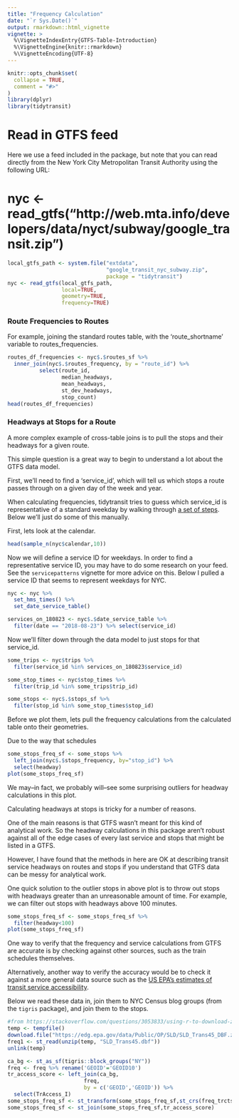 ```yaml
---
title: "Frequency Calculation"
date: "`r Sys.Date()`"
output: rmarkdown::html_vignette
vignette: >
  %\VignetteIndexEntry{GTFS-Table-Introduction}
  %\VignetteEngine{knitr::rmarkdown}
  %\VignetteEncoding{UTF-8}
---
```


```r
knitr::opts_chunk$set(
  collapse = TRUE,
  comment = "#>"
)
library(dplyr)
library(tidytransit)
```

# Read in GTFS feed

Here we use a feed included in the package, but note that you can read directly from the New York City Metropolitan Transit Authority using the following URL:

# nyc <- read_gtfs("http://web.mta.info/developers/data/nyct/subway/google_transit.zip")

```r
local_gtfs_path <- system.file("extdata", 
                               "google_transit_nyc_subway.zip", 
                               package = "tidytransit")
nyc <- read_gtfs(local_gtfs_path, 
                 local=TRUE,
                 geometry=TRUE,
                 frequency=TRUE)
```

### Route Frequencies to Routes

For example, joining the standard routes table, with the 'route_shortname' variable to routes_frequencies. 

```r
routes_df_frequencies <- nyc$.$routes_sf %>% 
  inner_join(nyc$.$routes_frequency, by = "route_id") %>% 
          select(route_id,
                 median_headways, 
                 mean_headways, 
                 st_dev_headways, 
                 stop_count)
head(routes_df_frequencies)
```

### Headways at Stops for a Route

A more complex example of cross-table joins is to pull the stops and their headways for a given route. 

This simple question is a great way to begin to understand a lot about the GTFS data model. 

First, we'll need to find a 'service_id', which will tell us which stops a route passes through on a given day of the week and year. 

When calculating frequencies, tidytransit tries to guess which service_id is representative of a standard weekday by walking through [a set of steps](https://github.com/r-transit/tidytransit/blob/master/R/frequencies.R#L34-L59). Below we'll just do some of this manually. 

First, lets look at the calendar. 

```r
head(sample_n(nyc$calendar,10))
```

Now we will define a service ID for weekdays. In order to find a representative service ID, you may have to do some research on your feed. See the `servicepatterns` vignette for more advice on this. Below I pulled a service ID that seems to represent weekdays for NYC.  

```r
nyc <- nyc %>% 
  set_hms_times() %>% 
  set_date_service_table()

services_on_180823 <- nyc$.$date_service_table %>% 
  filter(date == "2018-08-23") %>% select(service_id)

```

Now we'll filter down through the data model to just stops for that service_id. 

```r
some_trips <- nyc$trips %>%
  filter(service_id %in% services_on_180823$service_id)

some_stop_times <- nyc$stop_times %>% 
  filter(trip_id %in% some_trips$trip_id) 

some_stops <- nyc$.$stops_sf %>%
  filter(stop_id %in% some_stop_times$stop_id)
```

Before we plot them, lets pull the frequency calculations from the calculated table onto their geometries. 

Due to the way that schedules 

```r
some_stops_freq_sf <- some_stops %>%
  left_join(nyc$.$stops_frequency, by="stop_id") %>%
  select(headway)
plot(some_stops_freq_sf)
```

We may--in fact, we probably will--see some surprising outliers for headway calculations in this plot. 

Calculating headways at stops is tricky for a number of reasons. 

One of the main reasons is that GTFS wasn't meant for this kind of analytical work. So the headway calculations in this package aren't robust against all of the edge cases of every last service and stops that might be listed in a GTFS. 

However, I have found that the methods in here are OK at describing transit service headways on routes and stops if you understand that GTFS data can be messy for analytical work.

One quick solution to the outlier stops in above plot is to throw out stops with headways greater than an unreasonable amount of time. For example, we can filter out stops with headways above 100 minutes. 

```r
some_stops_freq_sf <- some_stops_freq_sf %>%
  filter(headway<100)
plot(some_stops_freq_sf)
```

One way to verify that the frequency and service calculations from GTFS are accurate is by checking against other sources, such as the train schedules themselves. 

Alternatively, another way to verify the accuracy would be to check it against a more general data source such as the [US EPA's estimates of transit service accessibility](https://www.epa.gov/smartgrowth/smart-location-mapping#Trans45).

Below we read these data in, join them to NYC Census blog groups (from the `tigris` package), and join them to the stops. 

```r
#from https://stackoverflow.com/questions/3053833/using-r-to-download-zipped-data-file-extract-and-import-data
temp <- tempfile()
download.file("https://edg.epa.gov/data/Public/OP/SLD/SLD_Trans45_DBF.zip",temp)
freq1 <- st_read(unzip(temp, "SLD_Trans45.dbf"))
unlink(temp)
```

```r
ca_bg <- st_as_sf(tigris::block_groups("NY"))
freq <- freq %>% rename('GEOID'='GEOID10')
tr_access_score <- left_join(ca_bg, 
                        freq, 
                        by = c('GEOID','GEOID')) %>%
  select(TrAccess_I)
some_stops_freq_sf <- st_transform(some_stops_freq_sf,st_crs(freq_trcts))
some_stops_freq_sf <- st_join(some_stops_freq_sf,tr_access_score)
```

